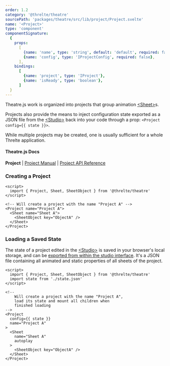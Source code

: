 ```yaml
---
order: 1.2
category: '@threlte/theatre'
sourcePath: 'packages/theatre/src/lib/project/Project.svelte'
name: '<Project>'
type: 'component'
componentSignature:
  {
    props:
      [
        {name: 'name', type: 'string', default: 'default', required: false},
        {name: 'config', type: 'IProjectConfig', required: false},
      ],
	bindings:
	  [
	    {name: 'project', type: 'IProject'},
		{name: 'isReady', type: 'boolean'},
	  ]
  }
---
```


Theatre.js work is organized into projects that group animation [\<Sheet\>](./sheet)s.

Projects also provide the means to inject configuration state exported as a JSON file from the [\<Studio\>](./studio) back into your code through a prop: `<Project config={{ state }}>`.

While multiple projects may be created, one is usually sufficient for a whole Threlte application.

#### Theatre.js Docs

**Project** | [Project Manual](https://www.theatrejs.com/docs/latest/manual/projects) | [Project API Reference](https://www.theatrejs.com/docs/latest/api/core#project)

### Creating a Project

```svelte
<script>
  import { Project, Sheet, SheetObject } from '@threlte/theatre'
</script>

<!-- Will create a project with the name "Project A" -->
<Project name="Project A">
  <Sheet name="Sheet A">
    <SheetObject key="ObjectA" />
  </Sheet>
</Project>
```

### Loading a Saved State

The state of a project edited in the [\<Studio\>](./studio) is saved in your browser's local storage, and can be [exported from within the studio interface](https://www.theatrejs.com/docs/latest/manual/projects#state). It's a JSON file containing all animated and static properties of all sheets of the project.

```svelte
<script>
  import { Project, Sheet, SheetObject } from '@threlte/theatre'
  import state from './state.json'
</script>

<!--
	Will create a project with the name "Project A",
	load its state and mount all children when
	finished loading
-->
<Project
  config={{ state }}
  name="Project A"
>
  <Sheet
    name="Sheet A"
    autoplay
  >
    <SheetObject key="ObjectA" />
  </Sheet>
</Project>
```
